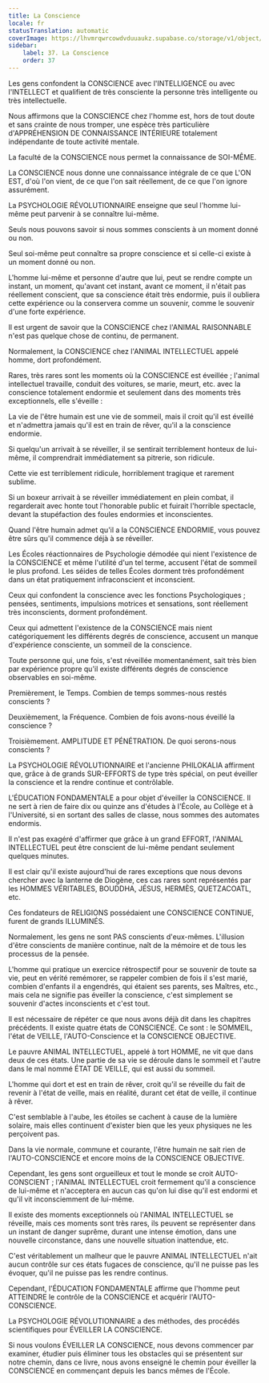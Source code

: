 ```yaml
---
title: La Conscience
locale: fr
statusTranslation: automatic
coverImage: https://lhvmrqwrcowdvduuaukz.supabase.co/storage/v1/object/public/strapi-uploads/small_cover-educacion-fundamental.webp-2d51a7828a2b1309555be27f7e2a61a0.webp
sidebar:
    label: 37. La Conscience
    order: 37
---
```

Les gens confondent la CONSCIENCE avec l'INTELLIGENCE ou avec l'INTELLECT et qualifient de très consciente la personne très intelligente ou très intellectuelle.

Nous affirmons que la CONSCIENCE chez l'homme est, hors de tout doute et sans crainte de nous tromper, une espèce très particulière d'APPRÉHENSION DE CONNAISSANCE INTÉRIEURE totalement indépendante de toute activité mentale.

La faculté de la CONSCIENCE nous permet la connaissance de SOI-MÊME.

La CONSCIENCE nous donne une connaissance intégrale de ce que L'ON EST, d'où l'on vient, de ce que l'on sait réellement, de ce que l'on ignore assurément.

La PSYCHOLOGIE RÉVOLUTIONNAIRE enseigne que seul l'homme lui-même peut parvenir à se connaître lui-même.

Seuls nous pouvons savoir si nous sommes conscients à un moment donné ou non.

Seul soi-même peut connaître sa propre conscience et si celle-ci existe à un moment donné ou non.

L'homme lui-même et personne d'autre que lui, peut se rendre compte un instant, un moment, qu'avant cet instant, avant ce moment, il n'était pas réellement conscient, que sa conscience était très endormie, puis il oubliera cette expérience ou la conservera comme un souvenir, comme le souvenir d'une forte expérience.

Il est urgent de savoir que la CONSCIENCE chez l'ANIMAL RAISONNABLE n'est pas quelque chose de continu, de permanent.

Normalement, la CONSCIENCE chez l'ANIMAL INTELLECTUEL appelé homme, dort profondément.

Rares, très rares sont les moments où la CONSCIENCE est éveillée ; l'animal intellectuel travaille, conduit des voitures, se marie, meurt, etc. avec la conscience totalement endormie et seulement dans des moments très exceptionnels, elle s'éveille :

La vie de l'être humain est une vie de sommeil, mais il croit qu'il est éveillé et n'admettra jamais qu'il est en train de rêver, qu'il a la conscience endormie.

Si quelqu'un arrivait à se réveiller, il se sentirait terriblement honteux de lui-même, il comprendrait immédiatement sa pitrerie, son ridicule.

Cette vie est terriblement ridicule, horriblement tragique et rarement sublime.

Si un boxeur arrivait à se réveiller immédiatement en plein combat, il regarderait avec honte tout l'honorable public et fuirait l'horrible spectacle, devant la stupéfaction des foules endormies et inconscientes.

Quand l'être humain admet qu'il a la CONSCIENCE ENDORMIE, vous pouvez être sûrs qu'il commence déjà à se réveiller.

Les Écoles réactionnaires de Psychologie démodée qui nient l'existence de la CONSCIENCE et même l'utilité d'un tel terme, accusent l'état de sommeil le plus profond. Les séides de telles Écoles dorment très profondément dans un état pratiquement infraconscient et inconscient.

Ceux qui confondent la conscience avec les fonctions Psychologiques ; pensées, sentiments, impulsions motrices et sensations, sont réellement très inconscients, dorment profondément.

Ceux qui admettent l'existence de la CONSCIENCE mais nient catégoriquement les différents degrés de conscience, accusent un manque d'expérience consciente, un sommeil de la conscience.

Toute personne qui, une fois, s'est réveillée momentanément, sait très bien par expérience propre qu'il existe différents degrés de conscience observables en soi-même.

Premièrement, le Temps. Combien de temps sommes-nous restés conscients ?

Deuxièmement, la Fréquence. Combien de fois avons-nous éveillé la conscience ?

Troisièmement. AMPLITUDE ET PÉNÉTRATION. De quoi serons-nous conscients ?

La PSYCHOLOGIE RÉVOLUTIONNAIRE et l'ancienne PHILOKALIA affirment que, grâce à de grands SUR-EFFORTS de type très spécial, on peut éveiller la conscience et la rendre continue et contrôlable.

L'ÉDUCATION FONDAMENTALE a pour objet d'éveiller la CONSCIENCE. Il ne sert à rien de faire dix ou quinze ans d'études à l'École, au Collège et à l'Université, si en sortant des salles de classe, nous sommes des automates endormis.

Il n'est pas exagéré d'affirmer que grâce à un grand EFFORT, l'ANIMAL INTELLECTUEL peut être conscient de lui-même pendant seulement quelques minutes.

Il est clair qu'il existe aujourd'hui de rares exceptions que nous devons chercher avec la lanterne de Diogène, ces cas rares sont représentés par les HOMMES VÉRITABLES, BOUDDHA, JÉSUS, HERMÈS, QUETZACOATL, etc.

Ces fondateurs de RELIGIONS possédaient une CONSCIENCE CONTINUE, furent de grands ILLUMINÉS.

Normalement, les gens ne sont PAS conscients d'eux-mêmes. L'illusion d'être conscients de manière continue, naît de la mémoire et de tous les processus de la pensée.

L'homme qui pratique un exercice rétrospectif pour se souvenir de toute sa vie, peut en vérité remémorer, se rappeler combien de fois il s'est marié, combien d'enfants il a engendrés, qui étaient ses parents, ses Maîtres, etc., mais cela ne signifie pas éveiller la conscience, c'est simplement se souvenir d'actes inconscients et c'est tout.

Il est nécessaire de répéter ce que nous avons déjà dit dans les chapitres précédents. Il existe quatre états de CONSCIENCE. Ce sont : le SOMMEIL, l'état de VEILLE, l'AUTO-Conscience et la CONSCIENCE OBJECTIVE.

Le pauvre ANIMAL INTELLECTUEL, appelé à tort HOMME, ne vit que dans deux de ces états. Une partie de sa vie se déroule dans le sommeil et l'autre dans le mal nommé ÉTAT DE VEILLE, qui est aussi du sommeil.

L'homme qui dort et est en train de rêver, croit qu'il se réveille du fait de revenir à l'état de veille, mais en réalité, durant cet état de veille, il continue à rêver.

C'est semblable à l'aube, les étoiles se cachent à cause de la lumière solaire, mais elles continuent d'exister bien que les yeux physiques ne les perçoivent pas.

Dans la vie normale, commune et courante, l'être humain ne sait rien de l'AUTO-CONSCIENCE et encore moins de la CONSCIENCE OBJECTIVE.

Cependant, les gens sont orgueilleux et tout le monde se croit AUTO-CONSCIENT ; l'ANIMAL INTELLECTUEL croit fermement qu'il a conscience de lui-même et n'acceptera en aucun cas qu'on lui dise qu'il est endormi et qu'il vit inconsciemment de lui-même.

Il existe des moments exceptionnels où l'ANIMAL INTELLECTUEL se réveille, mais ces moments sont très rares, ils peuvent se représenter dans un instant de danger suprême, durant une intense émotion, dans une nouvelle circonstance, dans une nouvelle situation inattendue, etc.

C'est véritablement un malheur que le pauvre ANIMAL INTELLECTUEL n'ait aucun contrôle sur ces états fugaces de conscience, qu'il ne puisse pas les évoquer, qu'il ne puisse pas les rendre continus.

Cependant, l'ÉDUCATION FONDAMENTALE affirme que l'homme peut ATTEINDRE le contrôle de la CONSCIENCE et acquérir l'AUTO-CONSCIENCE.

La PSYCHOLOGIE RÉVOLUTIONNAIRE a des méthodes, des procédés scientifiques pour ÉVEILLER LA CONSCIENCE.

Si nous voulons ÉVEILLER LA CONSCIENCE, nous devons commencer par examiner, étudier puis éliminer tous les obstacles qui se présentent sur notre chemin, dans ce livre, nous avons enseigné le chemin pour éveiller la CONSCIENCE en commençant depuis les bancs mêmes de l'École.


